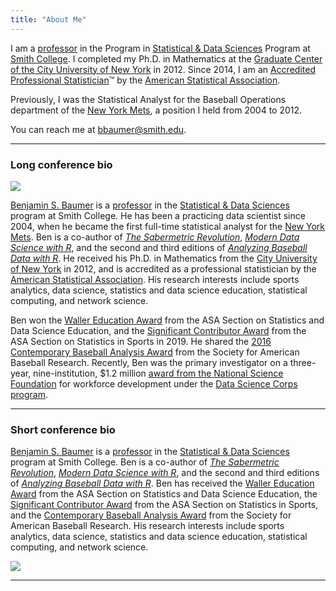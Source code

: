 ```yaml
---
title: "About Me"
---
```


I am a [professor](https://www.smith.edu/academics/faculty/ben-baumer) in the Program in [Statistical & Data Sciences](http://www.smith.edu/statistics) Program at [Smith College](http://www.smith.edu). I completed my Ph.D. in Mathematics at the [Graduate Center of the City University of New York](http://gc.cuny.edu) in 2012. Since 2014, I am an [Accredited Professional Statistician](https://www.amstat.org/accreditation/memberlist.cfm)&trade; by the [American Statistical Association](http://www.amstat.org/). 

Previously, I was the Statistical Analyst for the Baseball Operations department of the [New York Mets](http://www.mets.com), a position I held from 2004 to 2012. 

You can reach me at [bbaumer@smith.edu](bbaumer@smith.edu).

---

### Long conference bio

::: {.grid}

::: {.g-col-4}
![](https://www.smith.edu/sites/default/files/styles/content_faculty_profile_full_large/public/media/Faculty/ben_baumer_crop.jpg.webp?itok=_RP8Ryp8)
:::

::: {.g-col-8}

[Benjamin S. Baumer](http://www.science.smith.edu/~bbaumer) is a [professor](https://www.smith.edu/academics/faculty/ben-baumer) in the [Statistical & Data Sciences](http://www.smith.edu/academics/statistics) program at Smith College. 
He has been a practicing data scientist since 2004, when he became the first full-time statistical analyst for the [New York Mets](http://www.nymets.com/). 
Ben is a co-author of [*The Sabermetric Revolution*](http://www.upenn.edu/pennpress/book/15168.html), [*Modern Data Science with R*](http://mdsr-book.github.io/index.html), and the second and third editions of [*Analyzing Baseball Data with R*](https://www.crcpress.com/Analyzing-Baseball-Data-with-R-Second-Edition/Marchi-Albert-Baumer/p/book/9780815353515). 
He received his Ph.D. in Mathematics from the [City University of New York](http://gc.cuny.edu) in 2012, and is accredited as a professional statistician by the [American Statistical Association](http://www.amstat.org/). 
His research interests include sports analytics, data science, statistics and data science education, statistical computing, and network science. 

Ben won the [Waller Education Award](https://www.amstat.org/ASA/Your-Career/Awards/Waller-Awards.aspx) from the ASA Section on Statistics and Data Science Education, and the [Significant Contributor Award](https://community.amstat.org/sis/aboutus/honorees) from the ASA Section on Statistics in Sports in 2019. 
He shared the [2016 Contemporary Baseball Analysis Award](http://sabr.org/latest/baumer-brudnicki-mcmurray-win-2016-sabr-analytics-conference-research-awards) from the Society for American Baseball Research. 
Recently, Ben was the primary investigator on a three-year, nine-institution, $1.2 million [award from the National Science Foundation](https://www.nsf.gov/awardsearch/showAward?AWD_ID=1924017&HistoricalAwards=false) for workforce development under the [Data Science Corps program](https://www.nsf.gov/funding/pgm_summ.jsp?pims_id=505536). 

:::

:::


---

### Short conference bio

::: {.grid}

::: {.g-col-8}

[Benjamin S. Baumer](http://www.science.smith.edu/~bbaumer) is a [professor](https://www.smith.edu/academics/faculty/ben-baumer) in the [Statistical & Data Sciences](http://www.smith.edu/academics/statistics) program at Smith College. 
Ben is a co-author of [*The Sabermetric Revolution*](http://www.upenn.edu/pennpress/book/15168.html), [*Modern Data Science with R*](http://mdsr-book.github.io/index.html), and the second and third editions of [*Analyzing Baseball Data with R*](https://www.crcpress.com/Analyzing-Baseball-Data-with-R-Second-Edition/Marchi-Albert-Baumer/p/book/9780815353515). 
Ben has received the [Waller Education Award](https://www.amstat.org/ASA/Your-Career/Awards/Waller-Awards.aspx) from the ASA Section on Statistics and Data Science Education, the [Significant Contributor Award](https://community.amstat.org/sis/aboutus/honorees) from the ASA Section on Statistics in Sports, and the [Contemporary Baseball Analysis Award](http://sabr.org/latest/baumer-brudnicki-mcmurray-win-2016-sabr-analytics-conference-research-awards) from the Society for American Baseball Research. 
His research interests include sports analytics, data science, statistics and data science education, statistical computing, and network science. 

:::

::: {.g-col-4}
![](gfx/2b1e031.jpg)
:::

:::

---
